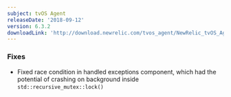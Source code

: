 ```yaml
---
subject: tvOS Agent
releaseDate: '2018-09-12'
version: 6.3.2
downloadLink: 'http://download.newrelic.com/tvos_agent/NewRelic_tvOS_Agent_6.3.2.zip'
---
```


### Fixes

* Fixed race condition in handled exceptions component, which had the potential of crashing on background inside `std::recursive_mutex::lock()`
